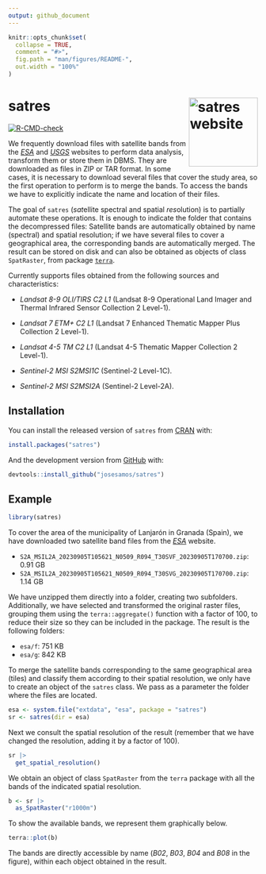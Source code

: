 ```yaml
---
output: github_document
---
```


<!-- README.md is generated from README.Rmd. Please edit that file -->

```r
knitr::opts_chunk$set(
  collapse = TRUE,
  comment = "#>",
  fig.path = "man/figures/README-",
  out.width = "100%"
)
```


# satres <a href="https://josesamos.github.io/satres/"><img src="man/figures/logo.png" align="right" height="139" alt="satres website" /></a>


<!-- badges: start -->
<!-- [![CRAN status](https://www.r-pkg.org/badges/version/satres)](https://CRAN.R-project.org/package=satres) -->
[![R-CMD-check](https://github.com/josesamos/satres/actions/workflows/R-CMD-check.yaml/badge.svg)](https://github.com/josesamos/satres/actions/workflows/R-CMD-check.yaml)
<!-- badges: end -->

We frequently download files with satellite bands from the [*ESA*](https://dataspace.copernicus.eu/) and [*USGS*](https://glovis.usgs.gov/) websites to perform data analysis, transform them or store them in DBMS. They are downloaded as files in ZIP or TAR format. In some cases, it is necessary to download several files that cover the study area, so the first operation to perform is to merge the bands. To access the bands we have to explicitly indicate the name and location of their files.

The goal of `satres` (*sat*ellite spectral and spatial *res*olution) is to partially automate these operations. It is enough to indicate the folder that contains the decompressed files: Satellite bands are automatically obtained by name (spectral) and spatial resolution; if we have several files to cover a geographical area, the corresponding bands are automatically merged. The result can be stored on disk and can also be obtained as objects of class `SpatRaster`, from package [`terra`](https://CRAN.R-project.org/package=terra).

Currently supports files obtained from the following sources and characteristics:

- *Landsat 8-9 OLI/TIRS C2 L1* (Landsat 8-9 Operational Land Imager and Thermal Infrared Sensor Collection 2 Level-1).

- *Landsat 7 ETM+ C2 L1* (Landsat 7 Enhanced Thematic Mapper Plus Collection 2 Level-1).

- *Landsat 4-5 TM C2 L1* (Landsat 4-5 Thematic Mapper Collection 2 Level-1).

- *Sentinel-2 MSI S2MSI1C* (Sentinel-2 Level-1C).

- *Sentinel-2 MSI S2MSI2A* (Sentinel-2 Level-2A).


## Installation

You can install the released version of `satres` from [CRAN](https://CRAN.R-project.org) with:

``` r
install.packages("satres")
```

And the development version from [GitHub](https://github.com/) with:

<!-- You can install the development version from [GitHub](https://github.com/) with: -->

``` r
devtools::install_github("josesamos/satres")
```

## Example

```r
library(satres)
```

To cover the area of the municipality of Lanjarón in Granada (Spain), we have downloaded two satellite band files from the [*ESA*](https://dataspace.copernicus.eu/) website.

- `S2A_MSIL2A_20230905T105621_N0509_R094_T30SVF_20230905T170700.zip`: 0.91 GB
- `S2A_MSIL2A_20230905T105621_N0509_R094_T30SVG_20230905T170700.zip`: 1.14 GB 

We have unzipped them directly into a folder, creating two subfolders. Additionally, we have selected and transformed the original raster files, grouping them using the `terra::aggregate()` function with a factor of 100, to reduce their size so they can be included in the package. The result is the following folders:

- `esa/f`: 751 KB
- `esa/g`: 842 KB

To merge the satellite bands corresponding to the same geographical area (tiles) and classify them according to their spatial resolution, we only have to create an object of the `satres` class. We pass as a parameter the folder where the files are located.

```r
esa <- system.file("extdata", "esa", package = "satres")
sr <- satres(dir = esa)
```

Next we consult the spatial resolution of the result (remember that we have changed the resolution, adding it by a factor of 100).

```r
sr |>
  get_spatial_resolution()
```

We obtain an object of class `SpatRaster` from the `terra` package with all the bands of the indicated spatial resolution.

```r
b <- sr |>
  as_SpatRaster("r1000m")
```

To show the available bands, we represent them graphically below.

```r
terra::plot(b)
```

The bands are directly accessible by name (*B02*, *B03*, *B04* and *B08* in the figure), within each object obtained in the result.
